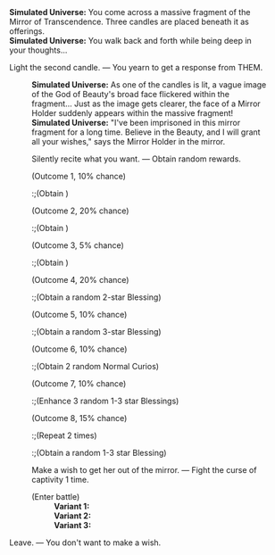 {{Dialogue Start}}
:'''Simulated Universe:''' You come across a massive fragment of the Mirror of Transcendence. Three candles are placed beneath it as offerings.
:'''Simulated Universe:''' You walk back and forth while being deep in your thoughts...
:{{DIcon|Star}} Light the second candle. &mdash; You yearn to get a response from THEM.
::'''Simulated Universe:''' As one of the candles is lit, a vague image of the God of Beauty's broad face flickered within the fragment... Just as the image gets clearer, the face of a Mirror Holder suddenly appears within the massive fragment!
::'''Simulated Universe:''' "I've been imprisoned in this mirror fragment for a long time. Believe in the Beauty, and I will grant all your wishes," says the Mirror Holder in the mirror.
::{{DIcon|Star}} Silently recite what you want. &mdash; Obtain random rewards.
::;(Outcome 1, 10% chance)
:::;(Obtain {{Item|Cosmic Fragment|20|x=50}})
::;(Outcome 2, 20% chance)
:::;(Obtain {{Item|Cosmic Fragment|20|x=150}})
::;(Outcome 3, 5% chance)
:::;(Obtain {{Item|Cosmic Fragment|20|x=300}})
::;(Outcome 4, 20% chance)
:::;(Obtain a random 2-star Blessing)
::;(Outcome 5, 10% chance)
:::;(Obtain a random 3-star Blessing)
::;(Outcome 6, 10% chance)
:::;(Obtain 2 random Normal Curios)
::;(Outcome 7, 10% chance)
:::;(Enhance 3 random 1-3 star Blessings)
::;(Outcome 8, 15% chance)
:::;(Repeat 2 times)
:::;(Obtain a random 1-3 star Blessing)
::{{DIcon|Star}} Make a wish to get her out of the mirror. &mdash; Fight the curse of captivity 1 time.
::;(Enter battle)
:::'''Variant 1:''' {{Enemy List|Everwinter Shadewalker*2/-25% HP; Guardian Shadow (Bug)*1/-25% HP}}
:::'''Variant 2:''' {{Enemy List|Imaginary Weaver*2/-25% HP; Decaying Shadow (Bug)*1/-25% HP}}
:::'''Variant 3:''' {{Enemy List|Mara-Struck Soldier*2/-25% HP; The Ascended (Bug)*1/-25% HP}}
:{{DIcon|Star}} Leave. &mdash; You don't want to make a wish.
{{Dialogue End}}
